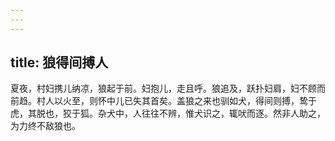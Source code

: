 ```yaml
---
---
---
```

title: 狼得间搏人
---



夏夜，村妇携儿纳凉，狼起于前。妇抱儿，走且呼。狼追及，跃扑妇肩，妇不顾而前趋。村人以火至，则怀中儿已失其首矣。盖狼之来也驯如犬，得间则搏，鸷于虎，其脱也，狡于狐。杂犬中，人往往不辨，惟犬识之，辄吠而逐。然非人助之，为力终不敌狼也。
